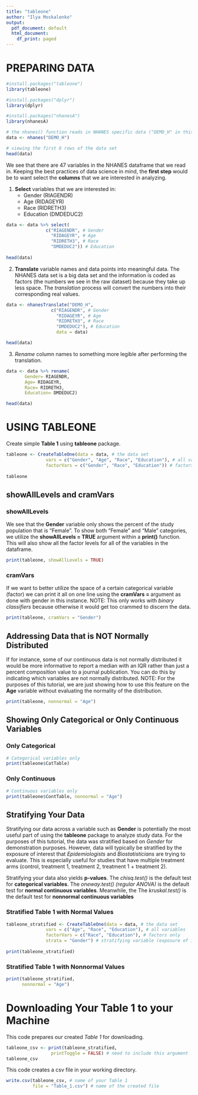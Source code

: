 ```yaml
---
title: "tableone"
author: "Ilya Moskalenko"
output:
  pdf_document: default
  html_document:
    df_print: paged
---
```

# PREPARING DATA
```r
#install.packages("tableone")
library(tableone)

#install.packages("dplyr")
library(dplyr)

#install.packages("nhanesA")
library(nhanesA)
```

```r
# the nhanes() function reads in NHANES specific data ("DEMO_H" in this case)
data <- nhanes("DEMO_H")

# viewing the first 6 rows of the data set
head(data)
```

We see that there are 47 variables in the NHANES dataframe that we read in. Keeping the best practices of data science in mind, the **first step** would be to want select the **columns** that we are interested in analyzing. 

1. **Select** variables that we are interested in:
    * Gender (RIAGENDR)
    * Age (RIDAGEYR)
    * Race (RIDRETH3)
    * Education (DMDEDUC2)

```r
data <- data %>% select(
               c("RIAGENDR", # Gender 
                 "RIDAGEYR", # Age
                 "RIDRETH3", # Race
                 "DMDEDUC2")) # Education
               
head(data)
```

2. **Translate** variable names and data points into meaningful data. The NHANES data set is a big data set and the information is coded as factors (the numbers we see in the raw dataset) because they take up less space. The *translation* process will convert the numbers into their corresponding real values.

```r
data <- nhanesTranslate("DEMO_H",
                 c("RIAGENDR", # Gender 
                   "RIDAGEYR", # Age
                   "RIDRETH3", # Race
                   "DMDEDUC2"), # Education
                   data = data)

head(data)
```

3. *Rename* column names to something more legible after performing the translation.

```r
data <- data %>% rename( 
       Gender= RIAGENDR,
       Age= RIDAGEYR,
       Race= RIDRETH3,
       Education= DMDEDUC2)

head(data)
```

\newpage

# USING TABLEONE

Create simple **Table 1** using **tableone** package.

```r
tableone <- CreateTableOne(data = data, # the data set
               vars = c("Gender", "Age", "Race", "Education"), # all variables
               factorVars = c("Gender", "Race", "Education")) # factors only
              
tableone
```

\newpage

## showAllLevels and cramVars

### showAllLevels

We see that the **Gender** variable only shows the percent of the study population that is “Female”. To show both “Female” and “Male” categories, we utilize the **showAllLevels = TRUE** argument within a **print()** function. This will also show all the factor levels for all of the variables in the dataframe.

```r
print(tableone, showAllLevels = TRUE)
```

### cramVars

If we want to better utilize the space of a certain categorical variable (factor) we can print it all on one line using the **cramVars = ** argument as done with gender in this instance. NOTE: This only works with *binary classifiers* because otherwise it would get too crammed to discern the data.

```r
print(tableone, cramVars = "Gender")
```
\newpage

## Addressing Data that is NOT Normally Distributed

If for instance, some of our continuous data is not normally distributed it would be more informative to report a median with an IQR rather than just a percent composition value to a journal publication. You can do this by indicating which variables are not normally distributed. NOTE: For the purposes of this tutorial, we are just showing how to use this feature on the **Age** variable without evaluating the normality of the distribution.

```r
print(tableone, nonnormal = "Age")
```

\newpage

## Showing Only Categorical or Only Continuous Variables

### Only Categorical

```r
# Categorical variables only
print(tableone$CatTable)
```
### Only Continuous

```r
# Continuous variables only
print(tableone$ContTable, nonnormal = "Age")
```

\newpage

## Stratifying Your Data

Stratifying our data across a variable such as **Gender** is potentially the most useful part of using the **tableone** package to analyze study data. For the purposes of this tutorial, the data was stratified based on *Gender* for demonstration purposes. However, data will typically be stratified by the exposure of interest that *Epidemiologists* and *Biostatisticians* are trying to evaluate. This is especially useful for studies that have multiple treatment arms (control, treatment 1, treatment 2, treatment 1 + treatment 2).

Stratifying your data also yields **p-values**. The *chisq.test()* is the default test for **categorical variables**. The *oneway.test() (regular ANOVA)* is the default test for **normal continuous variables**. Meanwhile, the The *kruskal.test()* is the default test for **nonnormal continuous variables**

### Stratified Table 1 with Normal Values
```r
tableone_stratified <- CreateTableOne(data = data, # the data set
               vars = c("Age", "Race", "Education"), # all variables
               factorVars = c("Race", "Education"), # factors only
               strata = "Gender") # stratifying variable (exposure of interest)
              
print(tableone_stratified)
```

### Stratified Table 1 with Nonnormal Values
```r
print(tableone_stratified, 
      nonnormal = "Age")
```

\newpage

# Downloading Your Table 1 to your Machine

This code prepares our created *Table 1* for downloading.
```r
tableone_csv <- print(tableone_stratified,
                 printToggle = FALSE) # need to include this argument
tableone_csv
```

This code creates a csv file in your working directory.
```r
write.csv(tableone_csv, # name of your Table 1
          file = "Table_1.csv") # name of the created file
```

